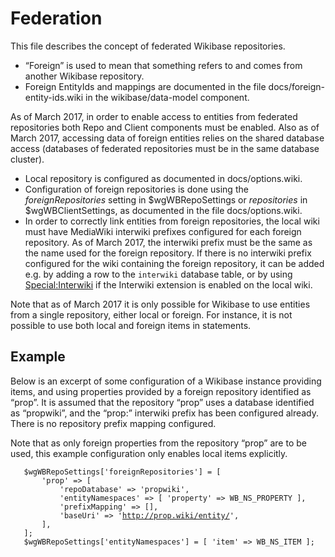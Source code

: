 = Federation =

This file describes the concept of federated Wikibase repositories.

* “Foreign” is used to mean that something refers to and comes from another Wikibase repository.
* Foreign EntityIds and mappings are documented in the file docs/foreign-entity-ids.wiki in the wikibase/data-model component.

As of March 2017, in order to enable access to entities from federated repositories both Repo and Client components must be enabled. Also as of March 2017, accessing data of foreign entities relies on the shared database access (databases of federated repositories must be in the same database cluster).

* Local repository is configured as documented in docs/options.wiki.
* Configuration of foreign repositories is done using the ''foreignRepositories'' setting in $wgWBRepoSettings or ''repositories'' in $wgWBClientSettings, as documented in the file docs/options.wiki.
* In order to correctly link entities from foreign repositories, the local wiki must have MediaWiki interwiki prefixes configured for each foreign repository. As of March 2017, the interwiki prefix must be the same as the name used for the foreign repository. If there is no interwiki prefix configured for the wiki containing the foreign repository, it can be added e.g. by adding a row to the <code>interwiki</code> database table, or by using [[Special:Interwiki]] if the Interwiki extension is enabled on the local wiki.

Note that as of March 2017 it is only possible for Wikibase to use entities from a single repository, either local or foreign. For instance, it is not possible to use both local and foreign items in statements.

== Example ==

Below is an excerpt of some configuration of a Wikibase instance providing items, and using properties provided by a foreign repository identified as “prop”. It is assumed that the repository “prop” uses a database identified as “propwiki”, and the “prop:” interwiki prefix has been configured already. There is no repository prefix mapping configured.

Note that as only foreign properties from the repository “prop” are to be used, this example configuration only enables local items explicitly.


	$wgWBRepoSettings['foreignRepositories'] = [
		'prop' => [
			'repoDatabase' => 'propwiki',
			'entityNamespaces' => [ 'property' => WB_NS_PROPERTY ],
			'prefixMapping' => [],
			'baseUri' => 'http://prop.wiki/entity/',
		],
	];
	$wgWBRepoSettings['entityNamespaces'] = [ 'item' => WB_NS_ITEM ];
